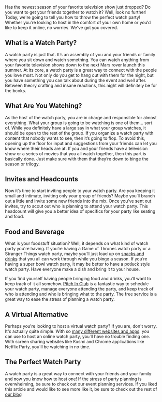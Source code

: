 <BlogImage  />
<BlogInfo  />

Has the newest season of your favorite television show just dropped? Do you want to get your 
friends together to watch it? Well, look no further! Today, we're going to tell you how to 
throw the perfect watch party! Whether you're looking to host in the comfort of your own home 
or you'd like to keep it online, no worries. We've got you covered.

<MobileAd />

## What is a Watch Party?

A watch party is just that. It’s an assembly of you and your friends or family where you sit 
down and watch something. You can watch anything from your favorite television shows down to 
the next Mars rover launch this summer. At its core, a watch party is a great way to connect 
with the people you love most. Not only do you get to hang out with them for the night, but you have something you can talk about during the event and well after. Between theory crafting and insane reactions, this night will definitely be for the books.

## What Are You Watching?

As the host of the watch party, you are in charge and responsible for almost everything. What 
your group is going to be watching is one of them… sort of.  While you definitely have a large 
say in what your group watches, it should be open to the rest of the group. If you organize a 
watch party with content that nobody wants to see, then it’s going to flop. To avoid this, 
opening up the floor for input and suggestions from your friends can let you know where their 
heads are at. If you and your friends have a television show or a series of movies that you all 
watch together, then this part is basically done. Just make sure with them that they’re down to 
binge the season or trilogy.

<MobileAd />

## Invites and Headcounts

Now it’s time to start inviting people to your watch party. Are you keeping it small and intimate, 
inviting only your group of friends? Maybe you’ll branch out a little and invite some new friends 
into the mix. Once you’ve sent out invites, try to scout out who is planning to attend your watch 
party. This headcount will give you a better idea of specifics for your party like seating and food.

## Food and Beverage

What is your foodstuff situation? Well, it depends on what kind of watch party you're having.
If you’re having a Game of Thrones watch party or a Stranger Things watch party, maybe you’ll 
just load up on [snacks and drinks](https://www.foodandwine.com/holidays-events/viewing-party-recipes)
that you all can work through while you binge a season. If you’re having a super bowl watch party, 
it may be better to have a potluck style watch party. Have everyone make a dish and bring it to your 
house.

If you find yourself having people bringing food and drinks, you’ll want to keep track of it all somehow.
[Pitch In Club](https://pitchinclub.com)
is a fantastic way to schedule your watch party, manage everyone attending the party, and keep track of 
who is attending and who is bringing what to the party. The free service is a great way to ease the 
stress of planning a watch party.

<MobileAd />

## A Virtual Alternative

Perhaps you're looking to host a virtual watch party? If you are, don't worry. It's actually quite simple. With so
[many different websites and apps](https://www.theverge.com/21307583/watch-videos-movies-online-friends-streaming-netflix-hulu-amazon-scener-extensions).
you can use to host an online watch party, you'll have no trouble finding one. With screen sharing websites 
like Kosmi and Chrome applications like Netflix Party, you'll be watching in no time.

## The Perfect Watch Party

A watch party is a great way to connect with your friends and your family and now you know how to host one!
If the stress of party planning is overwhelming, be sure to check out our event planning services. If you liked 
this article and would like to see more like it, be sure to check out the rest of
[our blog](https://pitchinclub.com/blog/page/1)

<MobileAd />